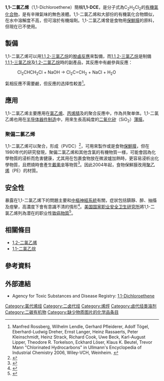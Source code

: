 {{chembox
| Verifiedfields = changed
| Watchedfields = changed
| verifiedrevid = 477202178
| Name = 1,1-Dichloroethene
| ImageFileL1 =1,1-Dichloroethene.svg
| ImageNameL1 = 結構式
| ImageFileR1 = 1,1-Dichloroethylene-3D-balls.png
| ImageNameR1 = 球棒模型
| IUPACName = 1,1-二氯乙烯<br/>1,1-Dichloroethene
| OtherNames = 1,1-Dichloroethylene<br />1,1-DCE<br />vinylidene chloride<br />vinylidene dichloride
|Section1={{Chembox Identifiers
| ChemSpiderID_Ref = {{chemspidercite|correct|chemspider}}
| ChemSpiderID = 6126
| PubChem = 6366
| ChEBI_Ref = {{ebicite|changed|EBI}}
| ChEBI = 34031
| CASNo = 75-35-4
| CASNo_Ref = {{cascite|correct|CAS}}
| UNII_Ref = {{fdacite|correct|FDA}}
| UNII = 21SK105J9D
| SMILES = ClC(Cl)=C
| KEGG_Ref = {{keggcite|correct|kegg}}
| KEGG = C14039
| StdInChI_Ref = {{stdinchicite|changed|chemspider}}
| StdInChI = 1S/C2H2Cl2/c1-2(3)4/h1H2
| StdInChIKey_Ref = {{stdinchicite|changed|chemspider}}
| StdInChIKey = LGXVIGDEPROXKC-UHFFFAOYSA-N
  }}
|Section2={{Chembox Properties
| Formula = C<sub>2</sub>H<sub>2</sub>Cl<sub>2</sub>
| MolarMass = 96.94 g/mol
| Density = 1.213 g/cm<sup>3</sup>
| MeltingPtC = -122
| Melting_notes = 
| BoilingPtC = 32
| Boiling_notes = 
| Dipole = 1.3 [[Debye|D]]
| Solubility = 0.04% (20°C)<ref name=PGCH/>
| VaporPressure = 500 mmHg (20°C)<ref name=PGCH/>
  }}
| Section3 = {{Chembox Structure
|  MolShape = Planar
|  PointGroup = C<sub>2v</sub>
  }}
|Section7={{Chembox Hazards
| NFPA-H = 2
| NFPA-F = 4
| NFPA-R = 2
| FlashPtC = -22.8
| IDLH = Ca [N.D.]<ref name=PGCH/>{{PGCH|0661}}</ref>
| REL = Ca<ref name=PGCH/>
| PEL = none<ref name=PGCH/>
| ExploLimits = 6.5%-15.5%<ref name=PGCH/>
  }}
}}

'''1,1-二氯乙烯'''（1,1-Dichloroethene）簡稱'''1,1-DCE'''，是分子式為C<sub>2</sub>H<sub>2</sub>Cl<sub>2</sub>的[[有機氯化合物|有機氯化合物]]，是有辛辣氣味的無色液體。1,1-二氯乙烯和大部份的有機氯化合物類似，在水中溶解度不高，但可溶於有機熔劑。1,1-二氯乙烯曾是食物用[[保鮮膜|保鮮膜]]的原料，但現在已不使用。

==製備==
1,1-二氯乙烯可以用[[1,1,2-三氯乙烷|1,1,2-三氯乙烷]]的[[脫鹵反應|脫鹵反應]]來製備，而[[1,1,2-三氯乙烷|1,1,2-三氯乙烷]]是制備[[1,1,1-三氯乙烷|1,1,1-三氯乙烷]]及[[1,2-二氯乙烷|1,2-二氯乙烷]]時的副產品，其反應中有鹼參與反應：
:Cl<sub>2</sub>CHCH<sub>2</sub>Cl  +  NaOH   →   Cl<sub>2</sub>C=CH<sub>2</sub>  +  NaCl  +  H<sub>2</sub>O
氣相反應不需要鹼，但反應的选择性較差<ref>Manfred Rossberg, Wilhelm Lendle, Gerhard Pfleiderer, Adolf Tögel, Eberhard-Ludwig Dreher, Ernst Langer, Heinz Rassaerts, Peter Kleinschmidt, Heinz Strack, Richard Cook, Uwe Beck, Karl-August Lipper, Theodore R. Torkelson, Eckhard Löser, Klaus K. Beutel, Trevor Mann "Chlorinated Hydrocarbons" in Ullmann's Encyclopedia of Industrial Chemistry 2006, Wiley-VCH, Weinheim. {{DOI|10.1002/14356007.a06_233.pub2}}</ref>。

==應用==
1,1-二氯乙烯主要應用在[[氯乙烯|氯乙烯]]、[[丙烯腈|丙烯腈]]及{{link-en|丙烯酸酯|acrylate}}的聚合反應中，作為共聚单体。1,1-二氯乙烯也用在[[半导体器件制造|半导体器件制造]]中，用來生長高純度的[[二氧化矽|二氧化矽]]（SiO<sub>2</sub>）[[薄膜|薄膜]]。

===聚偏二氯乙烯===
1,1-二氯乙烯可以聚合，形成{{link-en|聚偏二氯乙烯|polyvinylidene chloride}}（PVDC）<ref>{{Cite web |url=http://psdn.pidc.org.tw/ike/DocLib/2005/2005DOCLIB/2005IKE24-0/2005ike24-0-307.asp |title=塑膠物語: 什麼是聚偏二氯乙烯 |accessdate=2015-06-05 |archive-date=2016-03-04 |archive-url=https://web.archive.org/web/20160304124934/http://psdn.pidc.org.tw/ike/DocLib/2005/2005DOCLIB/2005IKE24-0/2005ike24-0-307.asp |dead-url=no }}</ref>，可用來製作{{link-en|莎綸|Saran (plastic)}}或是食物[[保鮮膜|保鮮膜]]，但在1980年代的研究發現，聚偏二氯乙烯和其他含氯的有機物質一様，可能會因為化學物質的浸析而危害健康，尤其用在包裹食物放在微波爐加熱時，更容易浸析出化學物質，且燃燒時會產生[[戴奧辛|戴奧辛]]等物質<ref>{{cite web | url=http://www.chepb.gov.tw/files/限制聚氯乙烯及聚偏二氯乙烯保鮮膜製造.doc | title=限制聚氯乙烯及聚偏二氯乙烯保鮮膜製造、輸入及販賣草案總說明 | publisher=台灣環保署 | accessdate=2015-06-06 | archive-date=2016-03-04 | archive-url=https://web.archive.org/web/20160304123038/http://www.chepb.gov.tw/files/%E9%99%90%E5%88%B6%E8%81%9A%E6%B0%AF%E4%B9%99%E7%83%AF%E5%8F%8A%E8%81%9A%E5%81%8F%E4%BA%8C%E6%B0%AF%E4%B9%99%E7%83%AF%E4%BF%9D%E9%AE%AE%E8%86%9C%E8%A3%BD%E9%80%A0.doc | dead-url=no }}</ref>。因此2004年起，食物保鮮膜改用[[聚乙烯|聚乙烯]]（PE）的材質。

==安全性==
暴露在1,1-二氯乙烯下的問題主要和[[中樞神經系統|中樞神經系統]]有關，症狀包括鎮靜、醉、抽搐及痙攣，高濃度下會有意識不清的情形<ref>{{cite web | url=http://www.epa.gov/ttn/atw/hlthef/di-ethyl.html | title=Vinylidene Chloride (1,1-Dichloroethylene) | publisher=EPA | accessdate=2015-06-06 | deadurl=yes | archiveurl=https://web.archive.org/web/20150616124336/http://www.epa.gov/ttn/atw/hlthef/di-ethyl.html | archivedate=2015-06-16 }}</ref>。[[美国国家职业安全卫生研究所|美国国家职业安全卫生研究所]]將1,1-二氯乙烯列為潜在的职业性[[致癌物質|致癌物質]]<ref>{{cite web | url=http://www.cdc.gov/niosh/npg/npgd0661.html | title=Vinylidene chloride | publisher=CDC | accessdate=2015-06-06 | archive-date=2015-05-28 | archive-url=https://web.archive.org/web/20150528201131/http://www.cdc.gov/niosh/npg/npgd0661.html | dead-url=no }}</ref>。

==相關條目==
* [[1,2-二氯乙烯|1,2-二氯乙烯]]
* [[1,1-二氯乙烷|1,1-二氯乙烷]]

==參考資料==
{{reflist|
refs=
<ref name=PGCH>{{PGCH|0661}}</ref>}}

==外部連結==
*Agency for Toxic Substances and Disease Registry: [http://www.atsdr.cdc.gov/substances/toxsubstance.asp?toxid=130 1,1-Dichloroethene]{{Wayback|url=http://www.atsdr.cdc.gov/substances/toxsubstance.asp?toxid=130 |date=20181206183925 }}

{{Authority control}}
{{DEFAULTSORT:Dichloroethene, 1,1-}}
[[Category:氯代烯烃|Category:氯代烯烃]]
[[Category:二卤代烃|Category:二卤代烃]]
[[Category:烯烴|Category:烯烴]]
[[Category:卤代烃类溶剂|Category:卤代烃类溶剂]]
[[Category:二碳有机物|Category:二碳有机物]]
[[Category:缺少物质图片的化学品条目|Category:缺少物质图片的化学品条目]]